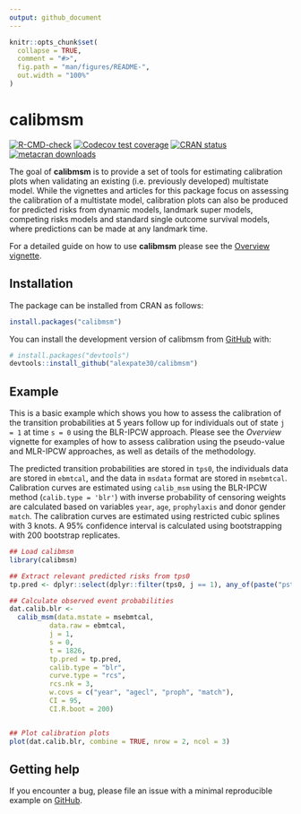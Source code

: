 ```yaml
---
output: github_document
---
```


<!-- README.md is generated from README.Rmd. Please edit that file -->

```r
knitr::opts_chunk$set(
  collapse = TRUE,
  comment = "#>",
  fig.path = "man/figures/README-",
  out.width = "100%"
)
```

# calibmsm

<!-- badges: start -->
[![R-CMD-check](https://github.com/alexpate30/calibmsm/actions/workflows/R-CMD-check.yaml/badge.svg)](https://github.com/alexpate30/calibmsm/actions/workflows/R-CMD-check.yaml)
[![Codecov test coverage](https://codecov.io/gh/alexpate30/calibmsm/branch/master/graph/badge.svg)](https://app.codecov.io/gh/alexpate30/calibmsm/?branch=master)
[![CRAN status](https://www.r-pkg.org/badges/version/calibmsm)](https://CRAN.R-project.org/package=calibmsm)
[![metacran downloads](https://cranlogs.r-pkg.org/badges/grand-total/calibmsm)](https://cran.r-project.org/package=calibmsm)

<!-- badges: end -->

The goal of **calibmsm** is to provide a set of tools for estimating calibration plots when validating an existing (i.e. previously developed) multistate model. While the vignettes and articles for this package focus on assessing the calibration of a multistate model, calibration plots can also be produced for predicted risks from dynamic models, landmark super models, competing risks models and standard single outcome survival models, where predictions can be made at any landmark time.

For a detailed guide on how to use **calibmsm** please see the [Overview vignette](https://alexpate30.github.io/calibmsm/articles/overview_vignette.pdf).

## Installation

The package can be installed from CRAN as follows:

```r
install.packages("calibmsm")
```

You can install the development version of calibmsm from [GitHub](https://github.com/alexpate30/calibmsm) with:

```r
# install.packages("devtools")
devtools::install_github("alexpate30/calibmsm")
```

## Example

This is a basic example which shows you how to assess the calibration of the transition probabilities at 5 years follow up for individuals out of state `j = 1` at time `s = 0` using the BLR-IPCW approach. Please see the *Overview* vignette for examples of how to assess calibration using the pseudo-value and MLR-IPCW approaches, as well as details of the methodology. 

The predicted transition probabilities are stored in `tps0`, the individuals data are stored in `ebmtcal`, and the data in `msdata` format are stored in `msebmtcal`. Calibration curves are estimated using `calib_msm` using the BLR-IPCW method (`calib.type = 'blr'`) with inverse probability of censoring weights are calculated based on variables `year`, `age`, `prophylaxis` and donor gender `match`. The calibration curves are estimated using restricted cubic splines with 3 knots. A 95% confidence interval is calculated using bootstrapping with 200 bootstrap replicates.

```r
## Load calibmsm
library(calibmsm)

## Extract relevant predicted risks from tps0
tp.pred <- dplyr::select(dplyr::filter(tps0, j == 1), any_of(paste("pstate", 1:6, sep = "")))

## Calculate observed event probabilities
dat.calib.blr <-
  calib_msm(data.mstate = msebmtcal,
          data.raw = ebmtcal,
          j = 1,
          s = 0,
          t = 1826,
          tp.pred = tp.pred,
          calib.type = "blr",
          curve.type = "rcs",
          rcs.nk = 3,
          w.covs = c("year", "agecl", "proph", "match"),
          CI = 95,
          CI.R.boot = 200)


## Plot calibration plots
plot(dat.calib.blr, combine = TRUE, nrow = 2, ncol = 3)
```

## Getting help
If you encounter a bug, please file an issue with a minimal reproducible example on [GitHub](https://github.com/alexpate30/calibmsm).
